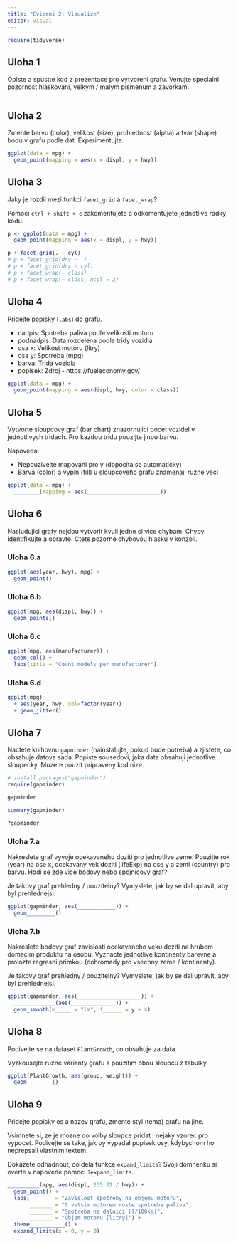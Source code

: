 ```yaml
---
title: "Cviceni 2: Visualize"
editor: visual
---
```


```r
require(tidyverse)
```

## Uloha 1

Opiste a spustte kod z prezentace pro vytvoreni grafu. Venujte specialni pozornost hlaskovani, velkym / malym pismenum a zavorkam.

```r

```

## Uloha 2

Zmente barvu (color), velikost (size), pruhlednost (alpha) a tvar (shape) bodu v grafu podle dat. Experimentujte.

```r
ggplot(data = mpg) +
  geom_point(mapping = aes(x = displ, y = hwy))
```

## Uloha 3

Jaky je rozdil mezi funkci `facet_grid` a `facet_wrap`?

Pomoci `ctrl + shift + c` zakomentujete a odkomentujete jednotlive radky kodu.

```r
p <- ggplot(data = mpg) +
  geom_point(mapping = aes(x = displ, y = hwy))

p + facet_grid(. ~ cyl)
# p + facet_grid(drv ~ .)
# p + facet_grid(drv ~ cyl)
# p + facet_wrap(~ class)
# p + facet_wrap(~ class, ncol = 2)
```

## Uloha 4

Pridejte popisky (`labs`) do grafu.

-   nadpis: Spotreba paliva podle velikosti motoru
-   podnadpis: Data rozdelena podle tridy vozidla
-   osa x: Velikost motoru (litry)
-   osa y: Spotreba (mpg)
-   barva: Trida vozidla
-   popisek: Zdroj - https://fueleconomy.gov/

```r
ggplot(data = mpg) +
  geom_point(mapping = aes(displ, hwy, color = class))
```

## Uloha 5

Vytvorte sloupcovy graf (bar chart) znazornujici pocet vozidel v jednotlivych tridach. Pro kazdou tridu pouzijte jinou barvu.

Napoveda:

-   Nepouzivejte mapovani pro y (dopocita se automaticky)
-   Barva (color) a vypln (fill) u sloupcoveho grafu znamenaji ruzne veci

```r
ggplot(data = mpg) +
  ________(mapping = aes(_______________________))
```

## Uloha 6

Nasludujici grafy nejdou vytvorit kvuli jedne ci vice chybam. Chyby identifikujte a opravte. Ctete pozorne chybovou hlasku v konzoli.

### Uloha 6.a

```r
ggplot(aes(year, hwy), mpg) +
  geom_point()
```

### Uloha 6.b

```r
ggplot(mpg, aes(displ, hwy)) +
  geom_points()
```

### Uloha 6.c

```r
ggplot(mpg, aes(manufacturer)) +
  geom_col() +
  labs(title = "Count models per manufacturer")
```

### Uloha 6.d

```r
ggplot(mpg)
  + aes(year, hwy, col=factor(year))
  + geom_jitter()
```

## Uloha 7

Nactete knihovnu `gapminder` (nainstalujte, pokud bude potreba) a zjistete, co obsahuje datova sada. Popiste sousedovi, jaka data obsahuji jednotlive sloupecky. Muzete pouzit pripraveny kod nize.

```r
# install.packages("gapminder")
require(gapminder)
```

```r
gapminder
```

```r
summary(gapminder)
```

```r
?gapminder
```

### Uloha 7.a

Nakreslete graf vyvoje ocekavaneho doziti pro jednotlive zeme. Pouzijte rok (year) na ose x, ocekavany vek doziti (lifeExp) na ose y a zemi (country) pro barvu. Hodi se zde vice bodovy nebo spojnicovy graf?

Je takovy graf prehledny / pouzitelny? Vymyslete, jak by se dal upravit, aby byl prehlednejsi.

```r
ggplot(gapminder, aes(____________)) +
  geom_________()
```

### Uloha 7.b

Nakreslete bodovy graf zavislosti ocekavaneho veku doziti na hrubem domacim produktu na osobu. Vyznacte jednotlive kontinenty barevne a prolozte regresni primkou (dohromady pro vsechny zeme / kontinenty).

Je takovy graf prehledny / pouzitelny? Vymyslete, jak by se dal upravit, aby byl prehlednejsi.

```r
ggplot(gapminder, aes(____________________)) +
  _____________(aes(______________)) +
  geom_smooth(m_____ = "lm", f______ = y ~ x)
```

## Uloha 8

Podivejte se na dataset `PlantGrowth`, co obsahuje za data.

Vyzkousejte ruzne varianty grafu s pouzitim obou sloupcu z tabulky.

```r
ggplot(PlantGrowth, aes(group, weight)) +
  geom________()
```

## Uloha 9

Pridejte popisky os a nazev grafu, zmente styl (tema) grafu na jine.

Vsimnete si, ze je mozne do volby sloupce pridat i nejaky vzorec pro vypocet. Podivejte se take, jak by vypadal popisek osy, kdybychom ho neprepsali vlastnim textem.

Dokazete odhadnout, co dela funkce `expand_limits`? Svoji domnenku si overte v napovede pomoci `?expand_limits`.

```r
__________(mpg, aes(displ, 235.21 / hwy)) +
  geom_point() +
  labs(_______ = "Zavislost spotreby na objemu motoru",
       _______ = "S vetsim motorem roste spotreba paliva",
       _______ = "Spotreba na dalnici [l/100km]",
       _______ = "Objem motoru [litry]") +
  theme___________() +
  expand_limits(x = 0, y = 0)
```
